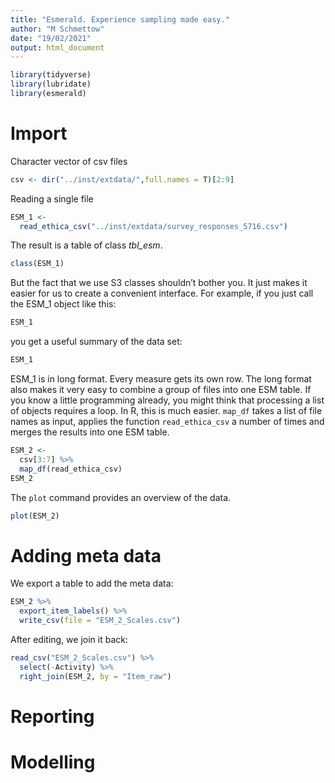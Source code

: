 ```yaml
---
title: "Esmerald. Experience sampling made easy."
author: "M Schmettow"
date: "19/02/2021"
output: html_document
---
```


```r
library(tidyverse)
library(lubridate)
library(esmerald)
```

# Import

Character vector of csv files

```r
csv <- dir("../inst/extdata/",full.names = T)[2:9]
```

Reading a single file

```r
ESM_1 <- 
  read_ethica_csv("../inst/extdata/survey_responses_5716.csv")
```

The result is a table of class *tbl_esm*.

```r
class(ESM_1)
```

But the fact that we use S3 classes shouldn't bother you. It just makes it easier for us to create a convenient interface. For example, if you just call the ESM_1 object like this:

```r
ESM_1
```

you get a useful summary of the data set:

```r
ESM_1
```

ESM_1 is in long format. Every measure gets its own row. The long format also makes it very easy to combine a group of files into one ESM table. If you know a little programming already, you might think that processing a list of objects requires a loop. In R, this is much easier. `map_df` takes a list of file names as input, applies the function `read_ethica_csv` a number of times and merges the results into  one ESM table.


```r
ESM_2 <- 
  csv[3:7] %>% 
  map_df(read_ethica_csv)
ESM_2
```


The `plot` command provides an overview of the data.

```r
plot(ESM_2)
```

# Adding meta data

We export a table to add the meta data:

```r
ESM_2 %>% 
  export_item_labels() %>% 
  write_csv(file = "ESM_2_Scales.csv")
```

After editing, we join it back:

```r
read_csv("ESM_2_Scales.csv") %>% 
  select(-Activity) %>% 
  right_join(ESM_2, by = "Item_raw")
```



# Reporting



# Modelling



